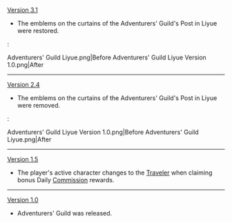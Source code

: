 {{Change History/Header}}
[[Version 3.1]]
*The emblems on the curtains of the Adventurers' Guild's Post in Liyue were restored.
:<gallery>
Adventurers' Guild Liyue.png|Before
Adventurers' Guild Liyue Version 1.0.png|After
</gallery>
----
[[Version 2.4]]
*The emblems on the curtains of the Adventurers' Guild's Post in Liyue were removed.
:<gallery>
Adventurers' Guild Liyue Version 1.0.png|Before
Adventurers' Guild Liyue.png|After
</gallery>
----
[[Version 1.5]]
*The player's active character changes to the [[Traveler]] when claiming bonus Daily [[Commission]] rewards.
----
[[Version 1.0]]
*Adventurers' Guild was released.